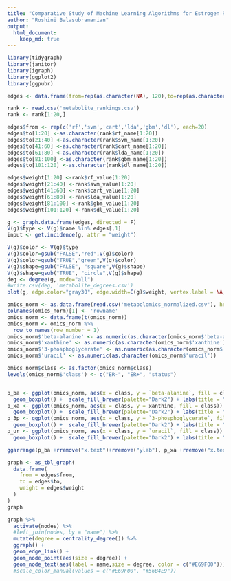 ```yaml
---
title: "Comparative Study of Machine Learning Algorithms for Estrogen Receptor Status Prediction On Breast Cancer Metabolomics Data - Predictor Importance Analysis"
author: "Roshini Balasubramanian"
output: 
  html_document:
    keep_md: true
---
```

```r
library(tidygraph)
library(janitor)
library(igraph)
library(ggplot2)
library(ggpubr)

edges <- data.frame(from=rep(as.character(NA), 120),to=rep(as.character(NA), 120),weight=rep(as.double(NA), 120), stringsAsFactors=F)

rank <- read.csv('metabolite_rankings.csv')
rank <- rank[1:20,]

edges$from <- rep(c('rf','svm','cart','lda','gbm','dl'), each=20)
edges$to[1:20] <-as.character(rank$rf_name[1:20])
edges$to[21:40] <-as.character(rank$svm_name[1:20])
edges$to[41:60] <-as.character(rank$cart_name[1:20])
edges$to[61:80] <-as.character(rank$lda_name[1:20])
edges$to[81:100] <-as.character(rank$gbm_name[1:20])
edges$to[101:120] <-as.character(rank$dl_name[1:20])

edges$weight[1:20] <-rank$rf_value[1:20]
edges$weight[21:40] <-rank$svm_value[1:20]
edges$weight[41:60] <-rank$cart_value[1:20]
edges$weight[61:80] <-rank$lda_value[1:20]
edges$weight[81:100] <-rank$gbm_value[1:20]
edges$weight[101:120] <-rank$dl_value[1:20]

g <- graph.data.frame(edges, directed = F)
V(g)$type <- V(g)$name %in% edges[,1] 
input <- get.incidence(g, attr = "weight")

V(g)$color <- V(g)$type
V(g)$color=gsub("FALSE","red",V(g)$color)
V(g)$color=gsub("TRUE","green",V(g)$color)
V(g)$shape=gsub("FALSE", "square",V(g)$shape)
V(g)$shape=gsub("TRUE", "circle",V(g)$shape)
deg <- degree(g, mode="all")
#write.csv(deg, 'metabolite_degrees.csv')
plot(g, edge.color="gray30", edge.width=E(g)$weight, vertex.label = NA, vertex.label.dist= 0.01, vertex.size=deg*2, label.cex = 0.0001, layout=layout_on_sphere)
```

```r
omics_norm <- as.data.frame(read.csv('metabolomics_normalized.csv'), header = TRUE)
colnames(omics_norm)[1] <- 'rowname'
omics_norm <- data.frame(t(omics_norm))
omics_norm <- omics_norm %>%
  row_to_names(row_number = 1)
omics_norm$'beta-alanine' <- as.numeric(as.character(omics_norm$'beta-alanine'))
omics_norm$'xanthine' <- as.numeric(as.character(omics_norm$'xanthine'))
omics_norm$'3-phosphoglycerate' <- as.numeric(as.character(omics_norm$'3-phosphoglycerate'))
omics_norm$'uracil' <- as.numeric(as.character(omics_norm$'uracil'))

omics_norm$class <- as.factor(omics_norm$class)
levels(omics_norm$'class') <- c("ER-", "ER+", "status")


p_ba <- ggplot(omics_norm, aes(x = class, y = `beta-alanine`, fill = class)) + 
  geom_boxplot() +  scale_fill_brewer(palette="Dark2") + labs(title = "beta-alanine")
p_xa <- ggplot(omics_norm, aes(x = class, y = xanthine, fill = class)) + 
  geom_boxplot() +  scale_fill_brewer(palette="Dark2") + labs(title = "xanthine")
p_3p <- ggplot(omics_norm, aes(x = class, y = `3-phosphoglycerate`, fill = class)) + 
  geom_boxplot() +  scale_fill_brewer(palette="Dark2") + labs(title = "3-phosphoglycerate ")
p_ur <- ggplot(omics_norm, aes(x = class, y = `uracil`, fill = class)) + 
  geom_boxplot() +  scale_fill_brewer(palette="Dark2") + labs(title = "uracil ")

ggarrange(p_ba +rremove("x.text")+rremove("ylab"), p_xa +rremove("x.text")+rremove("ylab"), p_3p +rremove("x.text")+rremove("ylab"), p_ur +rremove("x.text")+rremove("ylab"), ncol=2, nrow= 2, common.legend = TRUE, legend = 'right')

```


```r
graph <- as_tbl_graph(
  data.frame(
    from = edges$from,
    to = edges$to,
    weight = edges$weight
  )
)
graph

graph %>% 
  activate(nodes) %>%
  #left_join(nodes, by = "name") %>%
  mutate(degree = centrality_degree()) %>%
  ggraph() + 
  geom_edge_link() +
  geom_node_point(aes(size = degree)) +
  geom_node_text(aes(label = name,size = degree, color = c("#E69F00"))) #+
  #scale_color_manual(values = c("#E69F00", "#56B4E9")) 
```

